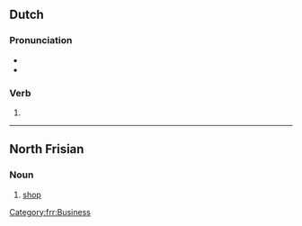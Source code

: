 ==Dutch==

===Pronunciation===
* {{audio|nl|Nl-bood.ogg|Audio}}
* {{rhymes|nl|oːt}}

===Verb===
{{head|nl|verb form}}

# {{nl-verb form of|n=sg|t=past|m=ind|bieden}}

----

==North Frisian==

===Noun===
{{head|frr|noun|g=n|plural|boode}}

# {{lb|frr|Mooring dialect}} [[shop]]

[[Category:frr:Business]]